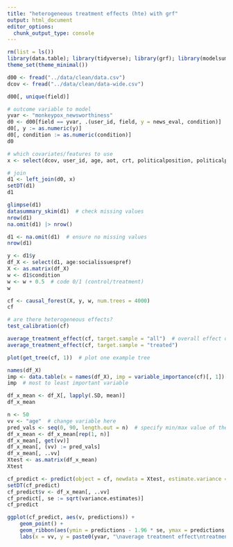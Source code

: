 ```yaml
---
title: "heterogeneous treatment effects (hte) with grf"
output: html_document
editor_options: 
  chunk_output_type: console
---
```


```r
rm(list = ls())
library(data.table); library(tidyverse); library(grf); library(modelsummary)
theme_set(theme_minimal())
```

```r
d00 <- fread("../data/clean/data.csv")
dcov <- fread("../data/clean/data-wide.csv")
```

```r
d00[, unique(field)]

# outcome variable to model
yvar <- "monkeypox_newsworthiness"
d0 <- d00[field == yvar, .(user_id, field, y = news_eval, condition)]
d0[, y := as.numeric(y)]
d0[, condition := as.numeric(condition)]
d0

# which covariates/features to use
x <- select(dcov, user_id, age, aot, crt, politicalposition, politicalpref, ses_educationlevel:socialissuespref, -ses_income)

# join
d1 <- left_join(d0, x)
setDT(d1)
d1

glimpse(d1)
datasummary_skim(d1)  # check missing values
nrow(d1)
na.omit(d1) |> nrow()

d1 <- na.omit(d1)  # ensure no missing values
nrow(d1)
```

```r
y <- d1$y
df_X <- select(d1, age:socialissuespref)
X <- as.matrix(df_X)
w <- d1$condition
w <- w + 0.5  # code 0/1 (control/treatment)
w  
```

```r
cf <- causal_forest(X, y, w, num.trees = 4000)
cf

# are there heterogeneous effects?
test_calibration(cf)

average_treatment_effect(cf, target.sample = "all")  # overall effect of treatment on outcome
average_treatment_effect(cf, target.sample = "treated")
```

```r
plot(get_tree(cf, 1))  # plot one example tree
```

```r
names(df_X)
imp <- data.table(x = names(df_X), imp = variable_importance(cf)[, 1])[order(-imp)]
imp  # most to least important variable
```

```r
df_x_mean <- df_X[, lapply(.SD, mean)]
df_x_mean

n <- 50
vv <- "age"  # change variable here
pred_vals <- seq(0, 90, length.out = n)  # specify min/max value of the variable above
df_x_mean <- df_x_mean[rep(1, n)]
df_x_mean[, get(vv)]
df_x_mean[, (vv) := pred_vals]
df_x_mean[, ..vv]
Xtest <- as.matrix(df_x_mean)
Xtest

cf_predict <- predict(object = cf, newdata = Xtest, estimate.variance = TRUE)
setDT(cf_predict)
cf_predict$v <- df_x_mean[, ..vv]
cf_predict[, se := sqrt(variance.estimates)]
cf_predict

ggplot(cf_predict, aes(v, predictions)) +
    geom_point() +
    geom_ribbon(aes(ymin = predictions - 1.96 * se, ymax = predictions + 1.96 * se), alpha = 0.1) +
    labs(x = vv, y = paste0(yvar, "\naverage treatment effect\ntreatment minus control"))
```

